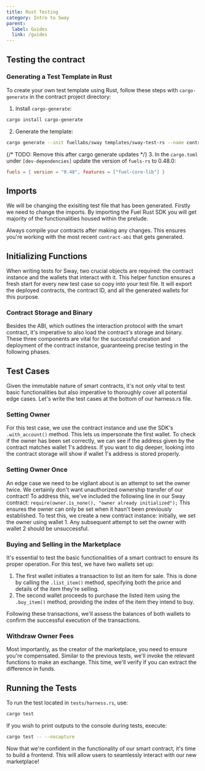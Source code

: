 ```yaml
---
title: Rust Testing
category: Intro to Sway
parent:
  label: Guides
  link: /guides
---
```


## Testing the contract

### Generating a Test Template in Rust

To create your own test template using Rust, follow these steps with `cargo-generate` in the contract project directory:

1. Install `cargo-generate`:
```bash
cargo install cargo-generate
```

2. Generate the template:
```bash
cargo generate --init fuellabs/sway templates/sway-test-rs --name contract
```

{/* TODO: Remove this after cargo generate updates */}
3. In the `cargo.toml` under `[dev-dependencies]` update the version of `fuels-rs` to 0.48.0:
```toml
fuels = { version = "0.48", features = ["fuel-core-lib"] }
```

## Imports

We will be changing the exisiting test file that has been generated. Firstly we need to change the imports. By importing the Fuel Rust SDK you will get majority of the functionalities housed within the prelude.

<CodeImport
  file="../../examples/intro-to-sway/contract/tests/harness.rs"
  comment="rs_import"
  commentType="//"
  lang="rust"
/>

Always compile your contracts after making any changes. This ensures you're working with the most recent `contract-abi` that gets generated.

<CodeImport
  file="../../examples/intro-to-sway/contract/tests/harness.rs"
  comment="rs_abi"
  commentType="//"
  lang="rust"
/>

## Initializing Functions

When writing tests for Sway, two crucial objects are required: the contract instance and the wallets that interact with it. This helper function ensures a fresh start for every new test case so copy into your test file. It will export the deployed contracts, the contract ID, and all the generated wallets for this purpose.

<CodeImport
  file="../../examples/intro-to-sway/contract/tests/harness.rs"
  comment="rs_contract_instance_parent"
  commentType="//"
  lang="rust"
/>

### Contract Storage and Binary

Besides the ABI, which outlines the interaction protocol with the smart contract, it's imperative to also load the contract's storage and binary. These three components are vital for the successful creation and deployment of the contract instance, guaranteeing precise testing in the following phases.

<CodeImport
  file="../../examples/intro-to-sway/contract/tests/harness.rs"
  comment="rs_contract_instance_config"
  commentType="//"
  lang="rust"
/>

## Test Cases

Given the immutable nature of smart contracts, it's not only vital to test basic functionalities but also imperative to thoroughly cover all potential edge cases. Let's write the test cases at the bottom of our harness.rs file.

### Setting Owner

For this test case, we use the contract instance and use the SDK's `.with_account()` method. This lets us impersonate the first wallet. To check if the owner has been set correctly, we can see if the address given by the contract matches wallet 1's address. If you want to dig deeper, looking into the contract storage will show if wallet 1's address is stored properly.

<CodeImport
  file="../../examples/intro-to-sway/contract/tests/harness.rs"
  comment="rs_test_set_owner"
  commentType="//"
  lang="rust"
/>

### Setting Owner Once 

An edge case we need to be vigilant about is an attempt to set the owner twice. We certainly don't want unauthorized ownership transfer of our contract! To address this, we've included the following line in our Sway contract: `require(owner.is_none(), "owner already initialized");`
This ensures the owner can only be set when it hasn't been previously established. To test this, we create a new contract instance: initially, we set the owner using wallet 1. Any subsequent attempt to set the owner with wallet 2 should be unsuccessful.

<CodeImport
  file="../../examples/intro-to-sway/contract/tests/harness.rs"
  comment="rs_test_set_owner_once"
  commentType="//"
  lang="rust"
/>

### Buying and Selling in the Marketplace

It's essential to test the basic functionalities of a smart contract to ensure its proper operation. For this test, we have two wallets set up:

1. The first wallet initiates a transaction to list an item for sale. This is done by calling the `.list_item()` method, specifying both the price and details of the item they're selling.
2. The second wallet proceeds to purchase the listed item using the `.buy_item()` method, providing the index of the item they intend to buy.

Following these transactions, we'll assess the balances of both wallets to confirm the successful execution of the transactions.

<CodeImport
  file="../../examples/intro-to-sway/contract/tests/harness.rs"
  comment="rs_test_list_and_buy_item"
  commentType="//"
  lang="rust"
/>

### Withdraw Owner Fees 

Most importantly, as the creator of the marketplace, you need to ensure you're compensated. Similar to the previous tests, we'll invoke the relevant functions to make an exchange. This time, we'll verify if you can extract the difference in funds.

<CodeImport
  file="../../examples/intro-to-sway/contract/tests/harness.rs"
  comment="rs_test_withdraw_funds"
  commentType="//"
  lang="rust"
/>

## Running the Tests

To run the test located in `tests/harness.rs`, use:
```bash
cargo test
```

If you wish to print outputs to the console during tests, execute:
```bash
cargo test -- --nocapture
```

Now that we're confident in the functionality of our smart contract, it's time to build a frontend. This will allow users to seamlessly interact with our new marketplace!
